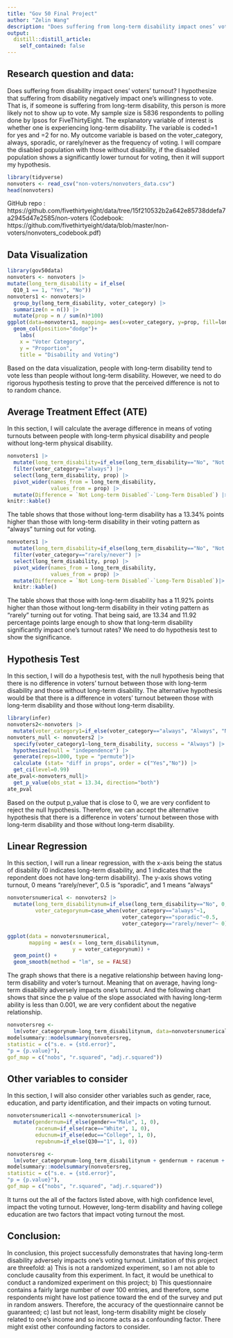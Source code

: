 ```yaml
---
title: "Gov 50 Final Project"
author: "Zelin Wang"
description: "Does suffering from long-term disability impact ones’ voters’ turnout?"
output:
  distill::distill_article:
    self_contained: false
---
```


## Research question and data:

Does suffering from disability impact ones’ voters’ turnout? I hypothesize that suffering from disability negatively impact one’s willingness to vote. That is, if someone is suffering from long-term disability, this person is more likely not to show up to vote. My sample size is 5836 respondents to polling done by Ipsos for FiveThirtyEight. The explanatory variable of interest is whether one is experiencing long-term disability. The variable is coded=1 for yes and =2 for no. My outcome variable is based on the voter_category, always, sporadic, or rarely/never as the frequency of voting. I will compare the disabled population with those without disability, if the disabled population shows a significantly lower turnout for voting, then it will support my hypothesis.

```r
library(tidyverse)
nonvoters <- read_csv("non-voters/nonvoters_data.csv")
head(nonvoters)
```

GitHub repo :  https://github.com/fivethirtyeight/data/tree/15f210532b2a642e85738ddefa7a2945d47e2585/non-voters
(Codebook: https://github.com/fivethirtyeight/data/blob/master/non-voters/nonvoters_codebook.pdf)




## Data Visualization

```r
library(gov50data)
nonvoters <- nonvoters |>
mutate(long_term_disability = if_else(
  Q10_1 == 1, "Yes", "No"))
nonvoters1 <- nonvoters|>
  group_by(long_term_disability, voter_category) |>
  summarize(n = n()) |>
  mutate(prop = n / sum(n)*100)
ggplot(data=nonvoters1, mapping= aes(x=voter_category, y=prop, fill=long_term_disability)) +
  geom_col(position="dodge")+
    labs(
    x = "Voter Category",
    y = "Proportion",
    title = "Disability and Voting")
```

Based on the data visualization, people with long-term disability tend to vote less than people without long-term disability. However, we need to do rigorous hypothesis testing to prove that the perceived difference is not to to random chance.

## Average Treatment Effect (ATE)
In this section, I will calculate the average difference in means of voting turnouts between people with long-term physical disability and people without long-term physical disability.

```r
nonvoters1 |>
  mutate(long_term_disability=if_else(long_term_disability=="No", "Not Long-term Disabled", "Long-Term Disabled")) |>
  filter(voter_category=="always") |>
  select(long_term_disability, prop) |>
  pivot_wider(names_from = long_term_disability,
              values_from = prop) |>
  mutate(Difference = `Not Long-term Disabled`-`Long-Term Disabled`) |>
knitr::kable()
```
The table shows that those without long-term disability has a 13.34% points higher than those with long-term disability in their voting pattern as "always" turning out for voting.

```r
nonvoters1 |>
  mutate(long_term_disability=if_else(long_term_disability=="No", "Not Long-term Disabled", "Long-Term Disabled")) |>
  filter(voter_category=="rarely/never") |>
  select(long_term_disability, prop) |>
  pivot_wider(names_from = long_term_disability,
              values_from = prop) |>
  mutate(Difference = `Not Long-term Disabled`-`Long-Term Disabled`)|>
  knitr::kable()
```
The table shows that those with long-term disability has a 11.92% points higher than those without long-term disability in their voting pattern as "rarely" turning out for voting.
That being said, are 13.34 and 11.92 percentage points large enough to show that long-term disability significantly impact one's turnout rates? We need to do hypothesis test to show the significance.

## Hypothesis Test
In this section, I will do a hypothesis test, with the null hypothesis being that there is no difference in voters' turnout between those with long-term disability and those without long-term disability. The alternative hypothesis would be that there is a difference in voters' turnout between those with long-term disability and those without long-term disability.

```r
library(infer)
nonvoters2<-nonvoters |>
  mutate(voter_category1=if_else(voter_category=="always", "Always", "Not Always"))
nonvoters_null <- nonvoters2 |>
  specify(voter_category1~long_term_disability, success = "Always") |>
  hypothesize(null = "independence") |>
  generate(reps=1000, type = "permute")|>
  calculate (stat= "diff in props", order = c("Yes","No")) |>
  get_ci(level=0.99)
ate_pval<-nonvoters_null|>
  get_p_value(obs_stat = 13.34, direction="both")
ate_pval
```
Based on the output p_value that is close to 0, we are very confident to reject the null hypothesis. Therefore, we can accept the alternative hypothesis that there is a difference in voters' turnout between those with long-term disability and those without long-term disability.


## Linear Regression
In this section, I will run a linear regression, with the x-axis being the status of disability (0 indicates long-term disability, and 1 indicates that the repondent does not have long-term disability). The y-axis shows voting turnout, 0 means "rarely/never", 0.5 is "sporadic", and 1 means "always"

```r
nonvotersnumerical <- nonvoters2 |>
  mutate(long_term_disabilitynum=if_else(long_term_disability=="No", 0, 1),
         voter_categorynum=case_when(voter_category=="always"~1,
                                     voter_category=="sporadic"~0.5,
                                     voter_category=="rarely/never"~ 0))
```


```r
ggplot(data = nonvotersnumerical,
       mapping = aes(x = long_term_disabilitynum,
                     y = voter_categorynum)) +
  geom_point() +
  geom_smooth(method = "lm", se = FALSE) 
```
The graph shows that there is a negative relationship between having long-term disability and voter's turnout. Meaning that on average, having long-term  disability adversely impacts one's turnout. And the following chart shows that since the p value of the slope associated with having long-term ability is less than 0.001, we are very confident about the negative relationship.

```r
nonvotersreg <-
  lm(voter_categorynum~long_term_disabilitynum, data=nonvotersnumerical)
modelsummary::modelsummary(nonvotersreg,
statistic = c("s.e. = {std.error}",
"p = {p.value}"),
gof_map = c("nobs", "r.squared", "adj.r.squared"))
```

## Other variables to consider
In this section, I will also consider other variables such as gender, race, education, and party identification, and their impacts on voting turnout.

```R
nonvotersnumerical1 <-nonvotersnumerical |>
  mutate(gendernum=if_else(gender=="Male", 1, 0),
         racenum=if_else(race=="White", 1, 0),
         educnum=if_else(educ=="College", 1, 0),
         repubnum=if_else(Q30=="1", 1, 0))
```

```r
nonvotersreg <-
  lm(voter_categorynum~long_term_disabilitynum + gendernum + racenum + educnum + repubnum, data=nonvotersnumerical1)
modelsummary::modelsummary(nonvotersreg,
statistic = c("s.e. = {std.error}",
"p = {p.value}"),
gof_map = c("nobs", "r.squared", "adj.r.squared"))
```


It turns out the all of the factors listed above, with high confidence level, impact the voting turnout. However, long-term disability and having college education are two factors that impact voting turnout the most.

## Conclusion:
In conclusion, this project successfully demonstrates that having long-term disability adversely impacts one's voting turnout. Limitation of this project are threefold: a) This is not a randomized experiment, so I am not able to conclude causality from this experiment. In fact, it would be unethical to conduct a randomized experiment on this project; b) This questionnaire contains a fairly large number of over 100 entries, and therefore, some respondents might have lost patience toward the end of the survey and put in random answers. Therefore, the accuracy of the questionnaire cannot be guaranteed; c) last but not least, long-term disability might be closely related to one's income and so income acts as a confounding factor. There might exist other confounding factors to consider.

